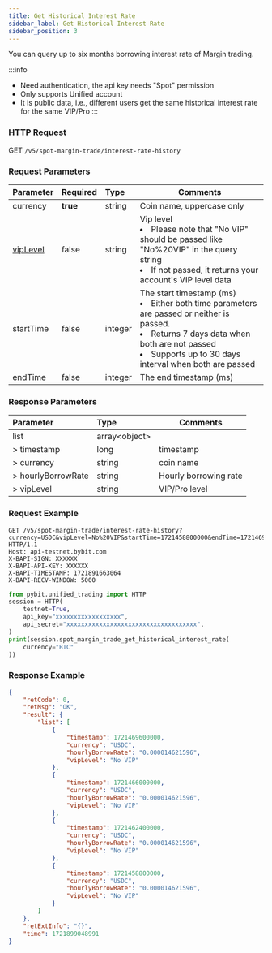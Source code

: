 ```yaml
---
title: Get Historical Interest Rate
sidebar_label: Get Historical Interest Rate
sidebar_position: 3
---
```

You can query up to six months borrowing interest rate of Margin trading.

:::info
* Need authentication, the api key needs "Spot" permission
* Only supports Unified account 
* It is public data, i.e., different users get the same historical interest rate for the same VIP/Pro
:::

### HTTP Request
GET `/v5/spot-margin-trade/interest-rate-history`

### Request Parameters
| Parameter | Required | Type | Comments|
|:----- |:-------|:-----|------ |
|currency|**true**|string|Coin name, uppercase only |
|[vipLevel](../enum#viplevel)|false|string|Vip level <li>Please note that "No VIP" should be passed like "No%20VIP" in the query string</li><li>If not passed, it returns your account's VIP level data</li>|
|startTime|false|integer|The start timestamp (ms) <li>Either both time parameters are passed or neither is passed.</li><li>Returns 7 days data when both are not passed</li><li>Supports up to 30 days interval when both are passed</li>|
|endTime|false|integer|The end timestamp (ms)|

### Response Parameters
| Parameter | Type | Comments|
|:----- |:-----|----- |
|list|array&lt;object&gt;||
|> timestamp|long|timestamp|
|> currency|string|coin name|
|> hourlyBorrowRate|string|Hourly borrowing rate|
|> vipLevel|string|VIP/Pro level|

### Request Example

<Tabs groupId="programming-languages">
<TabItem value="http" label="HTTP">

```http
GET /v5/spot-margin-trade/interest-rate-history?currency=USDC&vipLevel=No%20VIP&startTime=1721458800000&endTime=1721469600000 HTTP/1.1
Host: api-testnet.bybit.com
X-BAPI-SIGN: XXXXXX
X-BAPI-API-KEY: XXXXXX
X-BAPI-TIMESTAMP: 1721891663064
X-BAPI-RECV-WINDOW: 5000
```

</TabItem>
<TabItem value="python" label="Python">

```python
from pybit.unified_trading import HTTP
session = HTTP(
    testnet=True,
    api_key="xxxxxxxxxxxxxxxxxx",
    api_secret="xxxxxxxxxxxxxxxxxxxxxxxxxxxxxxxxxxxx",
)
print(session.spot_margin_trade_get_historical_interest_rate(
    currency="BTC"
))
```

</TabItem>
</Tabs>

### Response Example

```json
{
    "retCode": 0,
    "retMsg": "OK",
    "result": {
        "list": [
            {
                "timestamp": 1721469600000,
                "currency": "USDC",
                "hourlyBorrowRate": "0.000014621596",
                "vipLevel": "No VIP"
            },
            {
                "timestamp": 1721466000000,
                "currency": "USDC",
                "hourlyBorrowRate": "0.000014621596",
                "vipLevel": "No VIP"
            },
            {
                "timestamp": 1721462400000,
                "currency": "USDC",
                "hourlyBorrowRate": "0.000014621596",
                "vipLevel": "No VIP"
            },
            {
                "timestamp": 1721458800000,
                "currency": "USDC",
                "hourlyBorrowRate": "0.000014621596",
                "vipLevel": "No VIP"
            }
        ]
    },
    "retExtInfo": "{}",
    "time": 1721899048991
}
```
